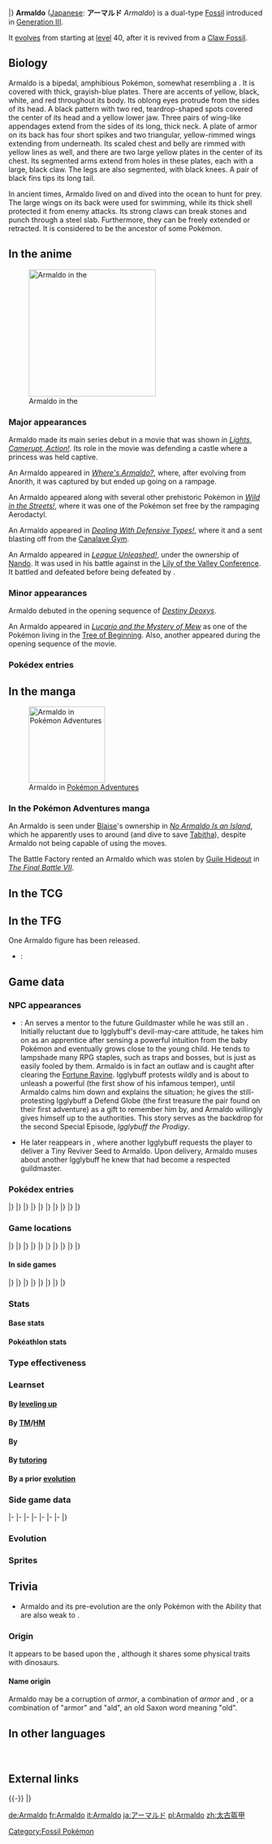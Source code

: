 {{PokémonPrevNext/Head|type=Rock|type2=Bug}}
{{PokémonPrevNext/GO|species=Armaldo}}
{{PokémonPrevNext/Pokémon|type=Rock|prevnum=347|prev=Anorith|nextnum=349|next=Feebas|roundleft=bl|roundright=br}}
|}
{{Pokémon Infobox
|name=Armaldo
|jname=アーマルド
|jtranslit=Āmarudo
|tmname=Armaldo
|ndex=348
|hdex=136
|hdex6=141
|obrow=270
|opbrow=141
|typebox=1
|type1=Rock
|type2=Bug
|category=Plate
|height-ftin=4'11"
|height-m=1.5
|weight-lbs=150.4
|weight-kg=68.2
|abilityn=d
|ability1=Battle Armor
|abilityd=Swift Swim
|egggroupn=1
|egggroup1=Water 3
|eggcycles=30
|evtotal=2
|evat=2
|expyield=173
|g4exp=199
|oldexp=200
|lv100exp=600,000
|gendercode=31
|color=Gray
|catchrate=45
|body=06
|pokefordex=armaldo
|generation=3
|friendship=70
}}
'''Armaldo''' ([[List of Japanese Pokémon names|Japanese]]: '''アーマルド''' ''Armaldo'') is a dual-type {{2t|Rock|Bug}} [[Fossil]] {{OBP|Pokémon|species}} introduced in [[Generation III]].

It [[Evolution|evolve]]s from {{p|Anorith}} starting at [[level]] 40, after it is revived from a [[Root and Claw Fossils|Claw Fossil]].

==Biology==
Armaldo is a bipedal, amphibious Pokémon, somewhat resembling a {{wp|mantis shrimp}}. It is covered with thick, grayish-blue plates. There are accents of yellow, black, white, and red throughout its body. Its oblong eyes protrude from the sides of its head. A black pattern with two red, teardrop-shaped spots covered the center of its head and a yellow lower jaw. Three pairs of wing-like appendages extend from the sides of its long, thick neck. A plate of armor on its back has four short spikes and two triangular, yellow-rimmed wings extending from underneath. Its scaled chest and belly are rimmed with yellow lines as well, and there are two large yellow plates in the center of its chest. Its segmented arms extend from holes in these plates, each with a large, black claw. The legs are also segmented, with black knees. A pair of black fins tips its long tail.

In ancient times, Armaldo lived on {{DL|List of Pokémon by habitat|Water's-edge Pokémon|land by the water's-edge,}} and dived into the ocean to hunt for prey. The large wings on its back were used for swimming, while its thick shell protected it from enemy attacks. Its strong claws can break stones and punch through a steel slab. Furthermore, they can be freely extended or retracted. It is considered to be the ancestor of some {{type|bug}} Pokémon.

==In the anime==
[[File:Nando Armaldo.png|250px|thumb|left|Armaldo in the {{pkmn|anime}}]]
===Major appearances===
Armaldo made its main series debut in a movie that was shown in ''[[AG086|Lights, Camerupt, Action!]]''. Its role in the movie was defending a castle where a {{p|Kirlia}} princess was held captive.

An Armaldo appeared in ''[[AG102|Where's Armaldo?]]'', where, after evolving from Anorith, it was captured by {{TRT}} but ended up going on a rampage.

An Armaldo appeared along with several other prehistoric Pokémon in ''[[DP017|Wild in the Streets!]]'', where it was one of the Pokémon set free by the rampaging Aerodactyl.

An Armaldo appeared in ''[[DP108|Dealing With Defensive Types!]]'', where it and a {{p|Cradily}} sent {{TRT}} blasting off from the [[Canalave Gym]].

An Armaldo appeared in ''[[DP183|League Unleashed!]]'', under the ownership of [[Nando]]. It was used in his battle against {{Ash}} in the [[Lily of the Valley Conference]]. It battled and defeated {{AP|Staraptor}} before being defeated by {{AP|Quilava}}.

===Minor appearances===
Armaldo debuted in the opening sequence of ''[[M07|Destiny Deoxys]]''.

An Armaldo appeared in ''[[M08|Lucario and the Mystery of Mew]]'' as one of the Pokémon living in the [[Tree of Beginning]]. Also, another appeared during the opening sequence of the movie.

===Pokédex entries===
{{Animedexheader|Hoenn}}
{{Animedexbody|AG102|Armaldo|Ash's Pokédex|Armaldo, the Plate Pokémon. Armaldo can withstand any attack with its hard shell. It is thought to have been able to break even stones with its powerful claws.}}
{{Animedexfooter/Pokémon|''Advanced Generation''|Hoenn}}
{{Animedexheader|Sinnoh}}
{{Animedexbody|DP183|Armaldo|Dawn's Pokédex|Armaldo, the Plate Pokémon, and the evolved form of Anorith. After Anorith evolves into Armaldo, it proceeds to live on land and an armor-like shell surrounds its entire body.}}
{{Animedexfooter/Pokémon|''Diamond & Pearl''|Sinnoh}}

==In the manga==
[[File:Blaise Armaldo Adventures.png|thumb|150px|Armaldo in [[Pokémon Adventures]]]]
===In the Pokémon Adventures manga===
An Armaldo is seen under [[Blaise]]'s ownership in ''[[PS243|No Armaldo Is an Island]]'', which he apparently uses to {{m|Surf}} around (and dive to save [[Tabitha]]), despite Armaldo not being capable of using the moves.

The Battle Factory rented an Armaldo which was stolen by [[Guile Hideout]] in ''[[PS334|The Final Battle VII]]''.

==In the TCG==
{{main|Armaldo (TCG)}}

==In the TFG==
One Armaldo figure has been released.
* {{TFG|Groundbreakers}}: {{TFG ID|Groundbreakers|Armaldo|1}}

==Game data==
===NPC appearances===
{{spoilers}}
* {{g|Mystery Dungeon: Explorers of Sky}}: An {{OBP|Armaldo|Explorers of Sky}} serves a mentor to the future Guildmaster {{mdc|Wigglytuff|2}} while he was still an {{p|Igglybuff}}. Initially reluctant due to Igglybuff's devil-may-care attitude, he takes him on as an apprentice after sensing a powerful intuition from the baby Pokémon and eventually grows close to the young child. He tends to lampshade many RPG staples, such as traps and bosses, but is just as easily fooled by them. Armaldo is in fact an outlaw and is caught after clearing the [[Fortune Ravine]]. Igglybuff protests wildly and is about to unleash a powerful {{m|Hyper Voice}} (the first show of his infamous temper), until Armaldo calms him down and explains the situation; he gives the still-protesting Igglybuff a Defend Globe (the first treasure the pair found on their first adventure) as a gift to remember him by, and Armaldo willingly gives himself up to the authorities. This story serves as the backdrop for the second Special Episode, ''Igglybuff the Prodigy''.
* He later reappears in {{g|Super Mystery Dungeon}}, where another Igglybuff requests the player to deliver a Tiny Reviver Seed to Armaldo. Upon delivery, Armaldo muses about another Igglybuff he knew that had become a respected guildmaster.
{{endspoilers}}

===Pokédex entries===
{{Dex/Header|type=Rock|type2=Bug}}
{{Dex/NA|gen=III}}
{{Dex/Gen|gen=III}}
{{Dex/Entry1|v=Ruby|t=FFF|entry=Armaldo's tough armor makes all attacks bounce off. This Pokémon's two enormous claws can be freely extended or contracted. They have the power to punch right through a steel slab.}}
{{Dex/Entry1|v=Sapphire|t=FFF|entry=Armaldo is a Pokémon species that became extinct in prehistoric times. This Pokémon is said to have walked on its hind legs, which would have been more convenient for life on land.}}
{{Dex/Entry1|v=Emerald|t=FFF|entry=Armaldo usually lives on land. However, when it hunts for prey, it dives beneath the ocean. It swims around using its two large wings.}}
{{Dex/Entry2|v=FireRed|v2=LeafGreen|entry=Protected by a hard shell, its body is very sturdy. It skewers prey with its claws to feed.}}
|}
|}
{{Dex/Gen|gen=IV}}
{{Dex/Entry3|v=Diamond|v2=Pearl|v3=Platinum|entry=It went ashore after evolving. Its entire body is clad in a {{a|Battle Armor|sturdy armor}}.}}
{{Dex/Entry2|v=HeartGold|v2=SoulSilver|entry=Its enormous, retractable claws can cut through most anything. Its entire body is clad in sturdy plates.}}
|}
|}
{{Dex/Gen|gen=V}}
{{Dex/Entry2|v=Black|v2=White|t=FFF|entry=It went ashore after evolving. Its entire body is clad in a sturdy armor.}}
{{Dex/Entry2|v=Black 2|v2=White 2|t=FFF|entry=It went ashore after evolving. Its entire body is clad in a sturdy armor.}}
|}
|}
{{Dex/Gen|gen=VI}}
{{Dex/Entry1|v=X|t=FFF|entry=Its enormous, retractable claws can cut through most anything. Its entire body is clad in sturdy plates.}}
{{Dex/Entry1|v=Y|entry=Protected by a hard shell, its body is very sturdy. It skewers prey with its claws to feed.}}
{{Dex/Entry1|t=FFF|v=Omega Ruby|entry=Armaldo’s tough armor makes all attacks bounce off. This Pokémon’s two enormous claws can be freely extended or contracted. They have the power to punch right through a steel slab.}}
{{Dex/Entry1|t=FFF|v=Alpha Sapphire|entry=Armaldo is a Pokémon species that became extinct in prehistoric times. This Pokémon is said to have walked on its hind legs, which would have been more convenient for life on land.}}
|}
|}
{{Dex/Gen|gen=VII}}
{{Dex/Entry1|v=Ultra Sun|entry=It lived on land and went out into the sea to hunt for prey. Its sharp claws were its greatest weapon.}}
{{Dex/Entry1|v=Ultra Moon|entry=Armaldo adapted from living in water to living on land. It has been determined that it is the ancestor of some bug Pokémon.}}
|}
|}
{{Dex/Footer}}

===Game locations===
{{Availability/Header|type=Rock|type2=Bug}}
{{Availability/NA|gen=III}}
{{Availability/Gen|gen=III}}
{{Availability/Entry2|v=Ruby|v2=Sapphire|t=FFF|t2=FFF|area=[[Evolution|Evolve]] {{p|Anorith}}}}
{{Availability/Entry1|v=Emerald|t=FFF|area=[[Evolution|Evolve]] {{p|Anorith}}}}
{{Availability/Entry2/None|v=FireRed|v2=LeafGreen}}
{{Availability/Entry1/None|v=Colosseum}}
{{Availability/Entry1/None|v=XD|link=Pokémon XD: Gale of Darkness}}
|}
|}
{{Availability/Gen|gen=IV}}
{{Availability/Entry2|v=Diamond|v2=Pearl|area=[[Evolution|Evolve]] {{p|Anorith}}}}
{{Availability/Entry1|v=Platinum|area=[[Evolution|Evolve]] {{p|Anorith}}}}
{{Availability/Entry1|v=HeartGold|area=[[Evolution|Evolve]] {{p|Anorith}}}}
{{Availability/Entry1/None|v=SoulSilver}}
{{Availability/Entry1|v=Pal Park|color={{locationcolor/light|ocean}}|link=Pal Park|area={{DL|List of Pokémon by Pal Park location|Sea}}}}
|}
|}
{{Availability/Gen|gen=V}}
{{Availability/Entry2|v=Black|v2=White|t=FFF|area=[[Evolution|Evolve]] {{p|Anorith}}}}
{{Availability/Entry2|v=Black 2|v2=White 2|t=FFF|area=[[Evolution|Evolve]] {{p|Anorith}}}}
|}
|}
{{Availability/Gen|gen=VI}}
{{Availability/Entry1|2|v=X|t=FFF|area=[[Evolution|Evolve]] {{p|Anorith}}}}
{{Availability/Entry1/None|2|v=Y}}
{{Availability/Entry2|v=Omega Ruby|v2=Alpha Sapphire|t=FFF|t2=FFF|area=[[Evolution|Evolve]] {{p|Anorith}}}}
|}
|}
{{Availability/Gen|gen=VII}}
{{Availability/Entry2/None|v=Sun|v2=Moon}}
{{Availability/Entry2|v=Ultra Sun|v2=Ultra Moon|area=[[Evolution|Evolve]] {{p|Anorith}}}}
|}
|}
{{Availability/Footer}}

====In side games====
{{Availability/Header|type=Rock|type2=Bug}}
{{Availability/NA|gen=III}}
{{Availability/Gen|gen=III}}
{{Availability/Entry1|v=Pinball: R&S|link=Pokémon Pinball: Ruby & Sapphire|color={{ruby color}}|t=fff|area=[[Evolution|Evolve]] {{p|Anorith}}}}
{{Availability/Entry1|v=Trozei!|color={{yellow color}}|area=Endless Level 18, Forever Level 67, Pair Trozei, [[Mr. Who's Den]]}}
{{Availability/Entry2|v=MD Red|v2=MD Blue|link=Pokémon Mystery Dungeon: Red Rescue Team and Blue Rescue Team|area=[[Evolution|Evolve]] {{p|Anorith}}}}
|}
|}
{{Availability/Gen|gen=IV}}
{{Availability/Entry2|v=MD Time|v2=MD Darkness|link=Pokémon Mystery Dungeon: Explorers of Time and Explorers of Darkness|area=[[Evolution|Evolve]] {{p|Anorith}}}}
{{Availability/Entry1|v=MD Sky|link=Pokémon Mystery Dungeon: Explorers of Sky|area=[[Evolution|Evolve]] {{p|Anorith}}}}
<!--{{Availability/Entry1|v=MD Stormy|link=Pokémon Mystery Dungeon (WiiWare)|color={{water color}}|area=}}-->
{{Availability/Entry1|v=Ranger: GS|color={{GS color}}|link=Pokémon Ranger: Guardian Signs|area=[[Oblivia Ruins]], [[Ice Temple]]}}
|}
|}
{{Availability/Gen|gen=V}}
{{Availability/Entry1|1|v=Rumble Blast|color={{fire color}}|area=Cave: [[Shimmering Lake]] (post-ending)}}
{{Availability/Entry1|1|v=Conquest|color={{silver color}}|area=[[Evolution|Evolve]] {{p|Anorith}}}}
{{Availability/Entry1|1|v=Rumble U|color={{fire color}}|area=[[Entranceway#The Hidden Basement|Entranceway: The Hidden Basement]]}}
|}
|}
{{Availability/Gen|gen=VI}}
{{Availability/Entry1|1|v=Battle Trozei|color={{defense color}}|area=[[Infinite Ruins#Stage 3|Infinite Ruins: Stage 3]]}}
{{Availability/Entry1|1|v=Shuffle|color={{beauty color}}|area=Event: ''[[Special Stages#Great Challenge|Armaldo Appears]]''<br>Event: ''[[Special Stages#Great Daily (Second release)|Great Daily Pokémon]]'' <small>(Second release)</small>}}
{{Availability/Entry1|1|v=Rumble World|color={{fire color}}|area=[[Ruby Volcano#Giant Redwood|Ruby Volcano: Giant Redwood]] <small>(All Areas, Entrance Boss)</small>}}
|}
|}
{{Availability/Footer}}

===Stats===
====Base stats====
{{BaseStats
|type=Rock
|type2=Bug
|HP=      75
|Attack= 125
|Defense=100
|SpAtk=   70
|SpDef=   80
|Speed=   45}}

====Pokéathlon stats====
{{Pokéthlon
|type=Rock
|type2=Bug
|Speed=2
|SpeedMax=2
|Power=4
|PowerMax=5
|Technique=3
|TechniqueMax=4
|Stamina=4
|StaminaMax=5
|Jump=2
|JumpMax=2
}}

===Type effectiveness===
{{TypeEffectiveness
|type1=Rock
|type2=Bug
|Normal=   50
|Flying=  100
|Fighting=100
|Ground=  100
|Rock=    200
|Bug=     100
|Poison=   50
|Ghost=   100
|Steel=   200
|Fire=    100
|Grass=   100
|Electric=100
|Psychic= 100
|Water=   200
|Ice=     100
|Dragon=  100
|Dark=    100
|Fairy=   100}}

===Learnset===
====By [[Level|leveling up]]====
{{learnlist/levelh/7|Armaldo|Rock|Bug|3|SM|USUM}}
{{learnlist/levelVII|1|1|Harden|Normal|Status|—|—|30}}
{{learnlist/levelVII|1|1|Mud Sport|Ground|Status|—|—|15}}
{{learnlist/levelVII|1|1|Scratch|Normal|Physical|40|100|35}}
{{learnlist/levelVII|1|1|Water Gun|Water|Special|40|100|25}}
{{learnlist/levelVII|4|4|Mud Sport|Ground|Status|—|—|15}}
{{learnlist/levelVII|7|7|Water Gun|Water|Special|40|100|25}}
{{learnlist/levelVII|10|10|Fury Cutter|Bug|Physical|40|95|20||'''}}
{{learnlist/levelVII|13|13|Smack Down|Rock|Physical|50|100|15||'''}}
{{learnlist/levelVII|17|17|Metal Claw|Steel|Physical|50|95|35}}
{{learnlist/levelVII|21|21|Ancient Power|Rock|Special|60|100|5||'''}}
{{learnlist/levelVII|N/A|25|Bug Bite|Bug|Physical|60|100|20||'''}}
{{learnlist/levelVII|25|N/A|Slash|Normal|Physical|70|100|20}}
{{learnlist/levelVII|29|29|Brine|Water|Special|65|100|10}}
{{learnlist/levelVII|34|34|Slash|Normal|Physical|70|100|20}}
{{learnlist/levelVII|39|39|Crush Claw|Normal|Physical|75|95|10}}
{{learnlist/levelVII|46|46|X-Scissor|Bug|Physical|80|100|15||'''}}
{{learnlist/levelVII|53|53|Protect|Normal|Status|—|—|10}}
{{learnlist/levelVII|61|61|Rock Blast|Rock|Physical|25|90|10||'''}}
{{learnlist/levelf/7|Armaldo|Rock|Bug|3}}

====By [[TM]]/[[HM]]====
{{learnlist/tmh/7|Armaldo|Rock|Bug|3}}
{{learnlist/tm7|TM06|Toxic|Poison|Status|&mdash;|90|10}}
{{learnlist/tm7|TM10|Hidden Power|Normal|Special|60|100|15}}
{{learnlist/tm7|TM11|Sunny Day|Fire|Status|&mdash;|&mdash;|5}}
{{learnlist/tm7|TM15|Hyper Beam|Normal|Special|150|90|5}}
{{learnlist/tm7|TM17|Protect|Normal|Status|&mdash;|&mdash;|10}}
{{learnlist/tm7|TM21|Frustration|Normal|Physical|&mdash;|100|20}}
{{learnlist/tm7|TM23|Smack Down|Rock|Physical|50|100|15||'''}}
{{learnlist/tm7|TM26|Earthquake|Ground|Physical|100|100|10}}
{{learnlist/tm7|TM27|Return|Normal|Physical|&mdash;|100|20}}
{{learnlist/tm7|TM31|Brick Break|Fighting|Physical|75|100|15}}
{{learnlist/tm7|TM32|Double Team|Normal|Status|&mdash;|&mdash;|15}}
{{learnlist/tm7|TM37|Sandstorm|Rock|Status|&mdash;|&mdash;|10}}
{{learnlist/tm7|TM39|Rock Tomb|Rock|Physical|60|95|15||'''}}
{{learnlist/tm7|TM40|Aerial Ace|Flying|Physical|60|&mdash;|20}}
{{learnlist/tm7|TM42|Facade|Normal|Physical|70|100|20}}
{{learnlist/tm7|TM44|Rest|Psychic|Status|&mdash;|&mdash;|10}}
{{learnlist/tm7|TM45|Attract|Normal|Status|&mdash;|100|15}}
{{learnlist/tm7|TM48|Round|Normal|Special|60|100|15}}
{{learnlist/tm7|TM54|False Swipe|Normal|Physical|40|100|40}}
{{learnlist/tm7|TM59|Brutal Swing|Dark|Physical|60|100|20}}
{{learnlist/tm7|TM68|Giga Impact|Normal|Physical|150|90|5}}
{{learnlist/tm7|TM69|Rock Polish|Rock|Status|&mdash;|&mdash;|20}}
{{learnlist/tm7|TM71|Stone Edge|Rock|Physical|100|80|5||'''}}
{{learnlist/tm7|TM75|Swords Dance|Normal|Status|&mdash;|&mdash;|20}}
{{learnlist/tm7|TM78|Bulldoze|Ground|Physical|60|100|20}}
{{learnlist/tm7|TM80|Rock Slide|Rock|Physical|75|90|10||'''}}
{{learnlist/tm7|TM81|X-Scissor|Bug|Physical|80|100|15||'''}}
{{learnlist/tm7|TM87|Swagger|Normal|Status|&mdash;|85|15}}
{{learnlist/tm7|TM88|Sleep Talk|Normal|Status|&mdash;|&mdash;|10}}
{{learnlist/tm7|TM90|Substitute|Normal|Status|&mdash;|&mdash;|10}}
{{learnlist/tm7|TM91|Flash Cannon|Steel|Special|80|100|10}}
{{learnlist/tm7|TM100|Confide|Normal|Status|&mdash;|&mdash;|20}}
{{learnlist/tmf/7|Armaldo|Rock|Bug|3}}

====By {{pkmn|breeding}}====
{{learnlist/breedh/7|Armaldo|Rock|Bug|3}}
{{learnlist/breed7|{{MSP|140|Kabuto}}{{MSP|141|Kabutops}}{{MSP|564|Tirtouga}}{{MSP|565|Carracosta}}|Aqua Jet|Water|Physical|40|100|20}}
{{learnlist/breed7|{{MSP|451|Skorupi}}{{MSP|452|Drapion}}|Cross Poison|Poison|Physical|70|100|20}}
{{learnlist/breed7|{{MSP|564|Tirtouga}}{{MSP|565|Carracosta}}|Curse|Ghost|Status|&mdash;|&mdash;|10}}
{{learnlist/breed7|{{MSP|090|Shellder}}{{MSP|222|Corsola}}{{MSP|739|Crabrawler}}{{MSP|740|Crabominable}}{{MSP|768|Golisopod}}|Iron Defense|Steel|Status|&mdash;|&mdash;|15}}
{{learnlist/breed7|{{MSP|341|Corphish}}{{MSP|342|Crawdaunt}}{{MSP|451|Skorupi}}{{MSP|452|Drapion}}|Knock Off|Dark|Physical|65|100|20}}
{{learnlist/breed7|{{MSP|140|Kabuto}}|Rapid Spin|Normal|Physical|20|100|40|*}}
{{learnlist/breed7|{{MSP|140|Kabuto}}{{MSP|141|Kabutops}}{{MSP|688|Binacle}}{{MSP|689|Barbaracle}}{{MSP|767|Wimpod}}{{MSP|768|Golisopod}}|Sand Attack|Ground|Status|&mdash;|100|15}}
{{learnlist/breed7|{{MSP|072|Tentacool}}{{MSP|073|Tentacruel}}|Screech|Normal|Status|&mdash;|85|40}}
{{learnlist/breed7|{{MSP|072|Tentacool}}{{MSP|073|Tentacruel}}{{MSP|692|Clauncher}}{{MSP|693|Clawitzer}}|Water Pulse|Water|Special|60|100|20}}{{learnlist/breedf/7|Armaldo|Rock|Bug|3}}

====By [[Move Tutor|tutoring]]====
{{learnlist/tutorh/7|Armaldo|Rock|Bug|3}}
{{learnlist/tutor7|Aqua Tail|Water|Physical|90|90|10|||no|yes}}
{{learnlist/tutor7|Block|Normal|Status|—|—|5|||no|yes}}
{{learnlist/tutor7|Bug Bite|Bug|Physical|60|100|20||'''|no|yes}}
{{learnlist/tutor7|Earth Power|Ground|Special|90|100|10|||no|yes}}
{{learnlist/tutor7|Iron Defense|Steel|Status|—|—|15|||no|yes}}
{{learnlist/tutor7|Iron Tail|Steel|Physical|100|75|15|||no|yes}}
{{learnlist/tutor7|Knock Off|Dark|Physical|65|100|20|||no|yes}}
{{learnlist/tutor7|Liquidation|Water|Physical|85|100|10|||no|yes}}
{{learnlist/tutor7|Low Kick|Fighting|Physical|—|100|20|||no|yes}}
{{learnlist/tutor7|Snore|Normal|Special|50|100|15|||no|yes}}
{{learnlist/tutor7|Stealth Rock|Rock|Status|—|—|20|||no|yes}}
{{learnlist/tutor7|Stomping Tantrum|Ground|Physical|75|100|10|||no|yes}}
{{learnlist/tutor7|Superpower|Fighting|Physical|120|100|5|||no|yes}}
{{learnlist/tutor7|Water Pulse|Water|Special|60|100|20|||no|yes}}
{{learnlist/tutorf/7|Armaldo|Rock|Bug|3}}

====By a prior [[evolution]]====
{{learnlist/prevoh/7|Armaldo|Rock|Bug|3}}
{{learnlist/prevo7|347|Anorith|||||Bug Bite|Bug|Physical|60|100|20|'''|{{sup/7|SM}}}}
{{learnlist/prevof/7|Armaldo|Rock|Bug|3}}

===Side game data===
{{Spindata/Head|type=Rock|type2=Bug}}
{{Spindata/PinballRS|col=3|type=Rock|ndex=348|acquisition=Evolve|evolved=yes}}
{{Spindata/Trozei|col=3|type=Rock|ndex=348|rarity=Rare}}
|-
{{Spindata/MDRB|col=6|type=Rock|ndex=348
|body=1
|rate=Evolve
|area=Treasure Sea
|P1=I offer a good balance of offense and defense!
|P2=I don't like this. What's left of my health is half...
|P3=I can't put up with this... My claws are cracking...
|PL=Leveled up! Let me at my foes so I can skewer them!
}}
|-
{{Spindata/MDTDS|col=6|type=Rock|ndex=348
|body=1
|rate=-4.5
|IQ=E
}}
|-
{{Spindata/Ranger GS|col=6|type=Rock
|group=Rock
|assist=Rock
|field=Cut
|fieldpower=4
|browser=It triggers rockfalls to attack.
}}
|-
{{Spindata/RumbleBlast|col=6|type=Rock
|att=4
|def=4
|speed=3
}}
|-
{{Spindata/Conquest|col=6|type=Rock|ndex=348
|HP=3
|atk=4
|def=4
|spd=2
|range=2
|move=X-Scissor
|ability1=Parry
|ability2=Jagged Edge
|ability3=Instinct
|evo=Evolves from {{p|Anorith}} when its Attack is 116 or higher
|link={{DL|List of Pokémon Conquest characters|Ujikuni}}, {{DL|List of Pokémon Conquest characters|Ujimasa}}, {{DL|List of Pokémon Conquest characters|Ujinao}}
}}
|-
{{Spindata/Battle Trozei|col=3|type=Rock|ndex=348
|power=2
}}
{{Spindata/Shuffle|col=3|type=Rock|ndex=348|num=661
|min=60
|max=105
|raisemaxlevel=5
|skill=Damage Streak
|skilldesc=Increases damage when it is triggered in a row.
}}
|-
{{Spindata/GO|col=6|type=Rock|ndex=348
|hatch=N/A
|buddy=3
|evolution=N/A
|stamina=155
|attack=222
|defense=183
|fast={{m|Fury Cutter}}, {{m|Struggle Bug}}
|special={{m|Cross Poison}}, {{m|Water Pulse}}, {{m|Rock Blast}}
}}
|}

===Evolution===
{{Evobox-2
|type1=Rock
|type2=Bug
|pictype=art
|no1=347
|name1=Anorith
|type1-1=Rock
|type2-1=Bug
|evo1={{bag|Rare Candy}}<br>{{color2|000|Level|Level 40}}
|no2=348
|name2=Armaldo
|type1-2=Rock
|type2-2=Bug}}

===Sprites===
{{Spritebox/Header|type=Rock|type2=Bug}}
{{Spritebox/NA|gen=III}}
{{Spritebox/3|ndex=348}}
{{Spritebox/4|ndex=348}}
{{Spritebox/5|ndex=348}}
{{Spritebox/6|ndex=348}}
{{Spritebox/7|ndex=348}}
{{Spritebox/Footer|348|Armaldo}}

==Trivia==
* Armaldo and its pre-evolution are the only Pokémon with the Ability {{a|Swift Swim}} that are also weak to {{t|Water}}.

===Origin===
It appears to be based upon the ''{{wp|Anomalocaris}}'', although it shares some physical traits with dinosaurs.

====Name origin====
Armaldo may be a corruption of ''armor'', a combination of ''armor'' and ''{{wp|armadillo}}'', or a combination of "armor" and "ald", an old Saxon word meaning "old".

==In other languages==
{{Other languages|type=Rock|type2=Bug
|ja=アーマルド ''Armaldo''|jameaning=From ''Anomalocaris'', ''armor'', and ''armadillo''
|fr=Armaldo|frmeaning=Same as English name
|es=Armaldo|esmeaning=Same as English name
|de=Armaldo|demeaning=Same as English name
|it=Armaldo|itmeaning=Same as English name
|ko=아말도 ''Amaldo''|komeaning=Transliteration of Japanese name
|zh_cmn=太古盔甲 ''Tàigǔkuījiǎ''|zh_cmnmeaning=Means "Immemorial armor"
|hi=आर्माल्डो ''Armaldo''|himeaning=Transliteration of English name
}}
<br clear="left">

==External links==

{{-}}
{{PokémonPrevNext/Head|type=Rock|type2=Bug}}
{{PokémonPrevNext/Pokémon|type=Rock|prevnum=347|prev=Anorith|nextnum=349|next=Feebas}}
|}
{{Project Pokédex notice}}

[[Category:Fossil Pokémon]]

[[de:Armaldo]]
[[fr:Armaldo]]
[[it:Armaldo]]
[[ja:アーマルド]]
[[pl:Armaldo]]
[[zh:太古盔甲]]